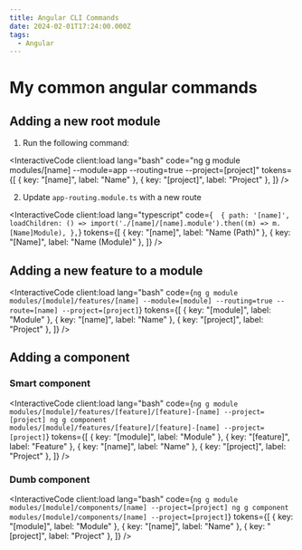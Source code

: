 ```yaml
---
title: Angular CLI Commands
date: 2024-02-01T17:24:00.000Z
tags:
  - Angular
---
```



# My common angular commands

## Adding a new root module

1. Run the following command:

<InteractiveCode
  client:load
  lang="bash"
  code="ng g module modules/[name] --module=app --routing=true --project=[project]"
  tokens={[
    { key: "[name]", label: "Name" },
    { key: "[project]", label: "Project" },
  ]}
/>

2. Update `app-routing.module.ts` with a new route

<InteractiveCode
  client:load
  lang="typescript"
  code={`  {
    path: '[name]',
    loadChildren: () => import('./[name]/[name].module').then((m) => m.[Name]Module),
  },`}
  tokens={[
    { key: "[name]", label: "Name (Path)" },
    { key: "[Name]", label: "Name (Module)" },
  ]}
/>

## Adding a new feature to a module

<InteractiveCode
  client:load
  lang="bash"
  code={`ng g module modules/[module]/features/[name] --module=[module] --routing=true --route=[name] --project=[project]`}
  tokens={[
    { key: "[module]", label: "Module" },
    { key: "[name]", label: "Name" },
    { key: "[project]", label: "Project" },
  ]}
/>

## Adding a component

### Smart component

<InteractiveCode
  client:load
  lang="bash"
  code={`ng g module modules/[module]/features/[feature]/[feature]-[name] --project=[project]
ng g component modules/[module]/features/[feature]/[feature]-[name] --project=[project]`}
  tokens={[
    { key: "[module]", label: "Module" },
    { key: "[feature]", label: "Feature" },
    { key: "[name]", label: "Name" },
    { key: "[project]", label: "Project" },
  ]}
/>

### Dumb component

<InteractiveCode
  client:load
  lang="bash"
  code={`ng g module modules/[module]/components/[name] --project=[project]
ng g component modules/[module]/components/[name] --project=[project]`}
  tokens={[
    { key: "[module]", label: "Module" },
    { key: "[name]", label: "Name" },
    { key: "[project]", label: "Project" },
  ]}
/>
